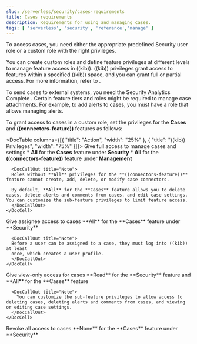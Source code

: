 ```yaml
---
slug: /serverless/security/cases-requirements
title: Cases requirements
description: Requirements for using and managing cases.
tags: [ 'serverless', 'security', 'reference','manage' ]
---
```


<div id="case-permissions"></div>

To access cases, you need either the appropriate <DocLink slug="/serverless/general/assign-user-roles">predefined Security user role</DocLink> or a <DocLink slug="/serverless/custom-roles">custom role</DocLink> with the right privileges.

You can create custom roles and define feature privileges at different levels to manage feature access in ((kib)). ((kib)) privileges grant access to features within a specified ((kib)) space, and you can grant full or partial access. For more information, refer to <DocLink slug="/serverless/custom-roles" />.

<DocCallOut title="Note">
To send cases to external systems, you need the Security Analytics Complete <DocLink slug="/serverless/elasticsearch/manage-project" text="project feature"/>.
</DocCallOut>

<DocCallOut title="Important" color="warning">
Certain feature tiers and roles might be required to manage case attachments. For example, to add alerts to cases, you must have a role that allows <DocLink slug="/serverless/security/detections-requirements" section="enable-and-access-detections">managing alerts</DocLink>. 
</DocCallOut>

To grant access to cases in a custom role, set the privileges for the **Cases** and **((connectors-feature))** features as follows:

<DocTable columns={[{ "title": "Action", "width": "25%" }, { "title": "((kib)) Privileges", "width": "75%" }]}>
  <DocRow>
    <DocCell>
      Give full access to manage cases and settings
    </DocCell>
    <DocCell>
      * **All** for the **Cases** feature under **Security**
      * **All** for the **((connectors-feature))** feature under **Management**

      <DocCallOut title="Note">
      Roles without **All** privileges for the **((connectors-feature))** feature cannot create, add, delete, or modify case connectors.

      By default, **All** for the **Cases** feature allows you to delete cases, delete alerts and comments from cases, and edit case settings. You can customize the sub-feature privileges to limit feature access.
      </DocCallOut>
    </DocCell>
  </DocRow>
  <DocRow>
    <DocCell>
      Give assignee access to cases
    </DocCell>
    <DocCell>
      **All** for the **Cases** feature under **Security**
      
      <DocCallOut title="Note">
      Before a user can be assigned to a case, they must log into ((kib)) at least
      once, which creates a user profile.
      </DocCallOut>
    </DocCell>
  </DocRow>
  <DocRow>
    <DocCell>Give view-only access for cases</DocCell>
    <DocCell>
      **Read** for the **Security** feature and **All** for the **Cases** feature
      
      <DocCallOut title="Note">
        You can customize the sub-feature privileges to allow access to deleting cases, deleting alerts and comments from cases, and viewing or editing case settings.
      </DocCallOut>
    </DocCell>
  </DocRow>
  <DocRow>
    <DocCell>Revoke all access to cases</DocCell>
    <DocCell>
      **None** for the **Cases** feature under **Security**
    </DocCell>
  </DocRow>
</DocTable>
